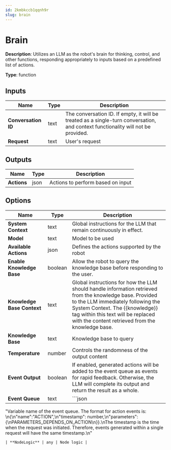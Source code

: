 ```yaml
---
id: 2kmbkccb1qqnh9r
slug: brain
---
```


# Brain

**Description**: Utilizes an LLM as the robot's brain for thinking, control, and other functions, responding appropriately to inputs based on a predefined list of actions.

**Type**: function

## Inputs

| Name | Type | Description |
| --- | --- | --- |
| **Conversation ID** | text | The conversation ID. If empty, it will be treated as a single-turn conversation, and context functionality will not be provided. |
| **Request** | text | User's request |
## Outputs

| Name | Type | Description |
| --- | --- | --- |
| **Actions** | json | Actions to perform based on input |
## Options

| Name | Type | Description |
| --- | --- | --- |
| **System Context** | text | Global instructions for the LLM that remain continuously in effect. |
| **Model** | text | Model to be used |
| **Available Actions** | json | Defines the actions supported by the robot |
| **Enable Knowledge Base** | boolean | Allow the robot to query the knowledge base before responding to the user. |
| **Knowledge Base Context** | text | Global instructions for how the LLM should handle information retrieved from the knowledge base. Provided to the LLM immediately following the System Context. The &#123;&#123;knowledge&#125;&#125; tag within this text will be replaced with the content retrieved from the knowledge base. |
| **Knowledge Base** | text | Knowledge base to query |
| **Temperature** | number | Controls the randomness of the output content |
| **Event Output** | boolean | If enabled, generated actions will be added to the event queue as events for rapid feedback. Otherwise, the LLM will complete its output and return the result as a whole. |
| **Event Queue** | text | ```json
"Variable name of the event queue. The format for action events is: \n&#123;\n\"name\":\"ACTION\",\n\"timestamp\": number,\n\"parameters\":&#123;\nPARAMETERS_DEPENDS_ON_ACTION\n&#125;&#125;.\nThe timestamp is the time when the request was initiated. Therefore, events generated within a single request will have the same timestamp.\n"
``` |
| **NodeLogic** | any | Node logic |
